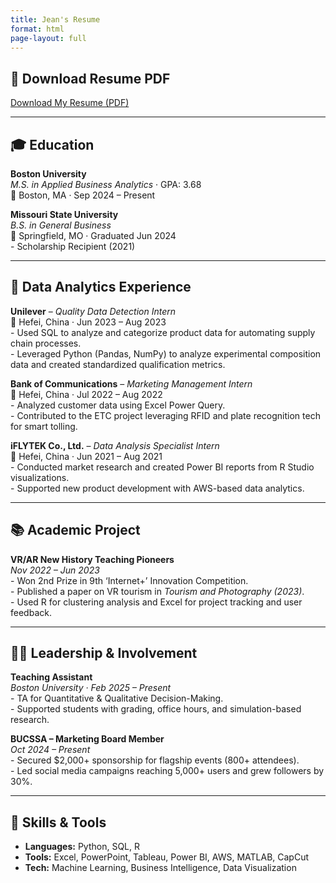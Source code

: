 ```yaml
---
title: Jean's Resume
format: html
page-layout: full
---
```



## 📄 Download Resume PDF

[Download My Resume (PDF)](Jinyi%20Cui-resume%202025%20Spring.doc){.btn .btn-primary target="_blank"}

---

## 🎓 Education

**Boston University**  
_M.S. in Applied Business Analytics_ · GPA: 3.68  
📍 Boston, MA · Sep 2024 – Present

**Missouri State University**  
_B.S. in General Business_  
📍 Springfield, MO · Graduated Jun 2024  
- Scholarship Recipient (2021)

---

## 💼 Data Analytics Experience

**Unilever** – *Quality Data Detection Intern*  
📍 Hefei, China · Jun 2023 – Aug 2023  
- Used SQL to analyze and categorize product data for automating supply chain processes.  
- Leveraged Python (Pandas, NumPy) to analyze experimental composition data and created standardized qualification metrics.

**Bank of Communications** – *Marketing Management Intern*  
📍 Hefei, China · Jul 2022 – Aug 2022  
- Analyzed customer data using Excel Power Query.  
- Contributed to the ETC project leveraging RFID and plate recognition tech for smart tolling.

**iFLYTEK Co., Ltd.** – *Data Analysis Specialist Intern*  
📍 Hefei, China · Jun 2021 – Aug 2021  
- Conducted market research and created Power BI reports from R Studio visualizations.  
- Supported new product development with AWS-based data analytics.

---

## 📚 Academic Project

**VR/AR New History Teaching Pioneers**  
_Nov 2022 – Jun 2023_  
- Won 2nd Prize in 9th 'Internet+' Innovation Competition.  
- Published a paper on VR tourism in _Tourism and Photography (2023)_.  
- Used R for clustering analysis and Excel for project tracking and user feedback.

---

## 👩‍🏫 Leadership & Involvement

**Teaching Assistant**  
_Boston University · Feb 2025 – Present_  
- TA for Quantitative & Qualitative Decision-Making.  
- Supported students with grading, office hours, and simulation-based research.

**BUCSSA – Marketing Board Member**  
_Oct 2024 – Present_  
- Secured $2,000+ sponsorship for flagship events (800+ attendees).  
- Led social media campaigns reaching 5,000+ users and grew followers by 30%.

---

## 🔧 Skills & Tools

- **Languages:** Python, SQL, R  
- **Tools:** Excel, PowerPoint, Tableau, Power BI, AWS, MATLAB, CapCut  
- **Tech:** Machine Learning, Business Intelligence, Data Visualization  
